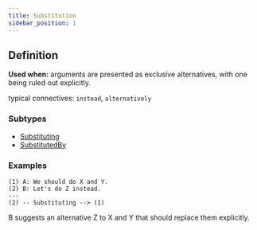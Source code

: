 ```yaml
---
title: Substitution
sidebar_position: 1
---
```


## Definition

**Used when:** arguments are presented as exclusive alternatives, with one being ruled out explicitly.

typical connectives: `instead`, `alternatively`

### Subtypes
- [Substituting](./substituting.mdx)
- [SubstitutedBy](./substitutedby.mdx)

### Examples

```
(1) A: We should do X and Y.
(2) B: Let's do Z instead.
---
(2) -- Substituting --> (1)
```
B suggests an alternative Z to X and Y that should replace them explicitly.